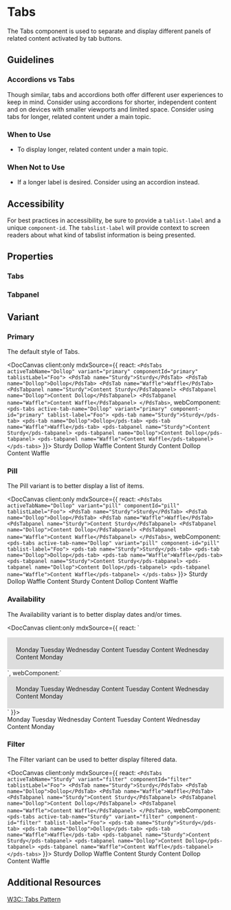 
# Tabs

The Tabs component is used to separate and display different panels of related content activated by tab buttons.

## Guidelines

### Accordions vs Tabs

Though similar, tabs and accordions both offer different user experiences to keep in mind. Consider using accordions for shorter, independent content and on devices with smaller viewports and limited space. Consider using tabs for longer, related content under a main topic.

### When to Use

- To display longer, related content under a main topic.

### When Not to Use

- If a longer label is desired. Consider using an accordion instead.

## Accessibility

For best practices in accessibility, be sure to provide a `tablist-label` and a unique `component-id`. The `tabslist-label` will provide context to screen readers about what kind of tabslist information is being presented.

## Properties

<DocArgsTable componentName='pds-tabs' docSource={components} />

### Tabs

<DocArgsTable componentName='pds-tab' docSource={components} />

### Tabpanel

<DocArgsTable componentName='pds-tabpanel' docSource={components} />

## Variant

### Primary

The default style of Tabs.

<DocCanvas client:only mdxSource={{
  react: `
<PdsTabs activeTabName="Dollop" variant="primary" componentId="primary" tablistLabel="Foo">
  <PdsTab name="Sturdy">Sturdy</PdsTab>
  <PdsTab name="Dollop">Dollop</PdsTab>
  <PdsTab name="Waffle">Waffle</PdsTab>
  <PdsTabpanel name="Sturdy">Content Sturdy</PdsTabpanel>
  <PdsTabpanel name="Dollop">Content Dollop</PdsTabpanel>
  <PdsTabpanel name="Waffle">Content Waffle</PdsTabpanel>
</PdsTabs>
`,
  webComponent: `
<pds-tabs active-tab-name="Dollop" variant="primary" component-id="primary" tablist-label="Foo">
  <pds-tab name="Sturdy">Sturdy</pds-tab>
  <pds-tab name="Dollop">Dollop</pds-tab>
  <pds-tab name="Waffle">Waffle</pds-tab>
  <pds-tabpanel name="Sturdy">Content Sturdy</pds-tabpanel>
  <pds-tabpanel name="Dollop">Content Dollop</pds-tabpanel>
  <pds-tabpanel name="Waffle">Content Waffle</pds-tabpanel>
</pds-tabs>
`
}}>
  <pds-tabs active-tab-name="Dollop" variant="primary" component-id="primary" tablist-label="Foo">
    <pds-tab name="Sturdy">Sturdy</pds-tab>
    <pds-tab name="Dollop">Dollop</pds-tab>
    <pds-tab name="Waffle">Waffle</pds-tab>
    <pds-tabpanel name="Sturdy">Content Sturdy</pds-tabpanel>
    <pds-tabpanel name="Dollop">Content Dollop</pds-tabpanel>
    <pds-tabpanel name="Waffle">Content Waffle</pds-tabpanel>
  </pds-tabs>
</DocCanvas>

### Pill

The Pill variant is to better display a list of items.

<DocCanvas client:only mdxSource={{
  react: `
<PdsTabs activeTabName="Dollop" variant="pill" componentId="pill" tablistLabel="Foo">
  <PdsTab name="Sturdy">Sturdy</PdsTab>
  <PdsTab name="Dollop">Dollop</PdsTab>
  <PdsTab name="Waffle">Waffle</PdsTab>
  <PdsTabpanel name="Sturdy">Content Sturdy</PdsTabpanel>
  <PdsTabpanel name="Dollop">Content Dollop</PdsTabpanel>
  <PdsTabpanel name="Waffle">Content Waffle</PdsTabpanel>
</PdsTabs>
`,
  webComponent: `
<pds-tabs active-tab-name="Dollop" variant="pill" component-id="pill" tablist-label="Foo">
  <pds-tab name="Sturdy">Sturdy</pds-tab>
  <pds-tab name="Dollop">Dollop</pds-tab>
  <pds-tab name="Waffle">Waffle</pds-tab>
  <pds-tabpanel name="Sturdy">Content Sturdy</pds-tabpanel>
  <pds-tabpanel name="Dollop">Content Dollop</pds-tabpanel>
  <pds-tabpanel name="Waffle">Content Waffle</pds-tabpanel>
</pds-tabs>
`
}}>
  <pds-tabs active-tab-name="Dollop" variant="pill" component-id="pill" tablist-label="Foo">
    <pds-tab name="Sturdy">Sturdy</pds-tab>
    <pds-tab name="Dollop">Dollop</pds-tab>
    <pds-tab name="Waffle">Waffle</pds-tab>
    <pds-tabpanel name="Sturdy">Content Sturdy</pds-tabpanel>
    <pds-tabpanel name="Dollop">Content Dollop</pds-tabpanel>
    <pds-tabpanel name="Waffle">Content Waffle</pds-tabpanel>
  </pds-tabs>
</DocCanvas>

### Availability

The Availability variant is to better display dates and/or times.

<DocCanvas client:only mdxSource={{
  react: `
<div style="background-color: #ddd; padding: 20px;">
  <PdsTabs activeTabName="tuesday" variant="availability" componentId="availability" tablistLabel="Foo">
    <PdsTab name="monday">Monday</PdsTab>
    <PdsTab name="tuesday">Tuesday</PdsTab>
    <PdsTab name="wednesday">Wednesday</PdsTab>
    <PdsTabpanel name="tuesday">Content Tuesday</PdsTabpanel>
    <PdsTabpanel name="wednesday">Content Wednesday</PdsTabpanel>
    <PdsTabpanel name="monday">Content Monday</PdsTabpanel>
  </PdsTabs>
</div>
`,
  webComponent:`
<div style="background-color: #ddd; padding: 20px;">
  <pds-tabs active-tab-name="tuesday" variant="availability" component-id="availability" tablist-label="Foo">
    <pds-tab name="monday">Monday</pds-tab>
    <pds-tab name="tuesday">Tuesday</pds-tab>
    <pds-tab name="wednesday">Wednesday</pds-tab>
    <pds-tabpanel name="tuesday">Content Tuesday</pds-tabpanel>
    <pds-tabpanel name="wednesday">Content Wednesday</pds-tabpanel>
    <pds-tabpanel name="monday">Content Monday</pds-tabpanel>
  </pds-tabs>
</div>
`
}}>
  <div style={{backgroundColor: '#ddd', padding: '20px'}}>
    <pds-tabs active-tab-name="tuesday" variant="availability" component-id="availability" tablist-label="Foo">
      <pds-tab name="monday">Monday</pds-tab>
      <pds-tab name="tuesday">Tuesday</pds-tab>
      <pds-tab name="wednesday">Wednesday</pds-tab>
      <pds-tabpanel name="tuesday">Content Tuesday</pds-tabpanel>
      <pds-tabpanel name="wednesday">Content Wednesday</pds-tabpanel>
      <pds-tabpanel name="monday">Content Monday</pds-tabpanel>
    </pds-tabs>
  </div>
</DocCanvas>

### Filter

The Filter variant can be used to better display filtered data.

<DocCanvas client:only mdxSource={{
  react: `
<PdsTabs activeTabName="Sturdy" variant="filter" componentId="filter" tablistLabel="Foo">
  <PdsTab name="Sturdy">Sturdy</PdsTab>
  <PdsTab name="Dollop">Dollop</PdsTab>
  <PdsTab name="Waffle">Waffle</PdsTab>
  <PdsTabpanel name="Sturdy">Content Sturdy</PdsTabpanel>
  <PdsTabpanel name="Dollop">Content Dollop</PdsTabpanel>
  <PdsTabpanel name="Waffle">Content Waffle</PdsTabpanel>
</PdsTabs>
`,
  webComponent: `
<pds-tabs active-tab-name="Sturdy" variant="filter" component-id="filter" tablist-label="Foo">
  <pds-tab name="Sturdy">Sturdy</pds-tab>
  <pds-tab name="Dollop">Dollop</pds-tab>
  <pds-tab name="Waffle">Waffle</pds-tab>
  <pds-tabpanel name="Sturdy">Content Sturdy</pds-tabpanel>
  <pds-tabpanel name="Dollop">Content Dollop</pds-tabpanel>
  <pds-tabpanel name="Waffle">Content Waffle</pds-tabpanel>
</pds-tabs>
`
}}>
  <pds-tabs active-tab-name="Sturdy" variant="filter" component-id="filter" tablist-label="Foo">
    <pds-tab name="Sturdy">Sturdy</pds-tab>
    <pds-tab name="Dollop">Dollop</pds-tab>
    <pds-tab name="Waffle">Waffle</pds-tab>
    <pds-tabpanel name="Sturdy">Content Sturdy</pds-tabpanel>
    <pds-tabpanel name="Dollop">Content Dollop</pds-tabpanel>
    <pds-tabpanel name="Waffle">Content Waffle</pds-tabpanel>
  </pds-tabs>
</DocCanvas>

## Additional Resources

[W3C: Tabs Pattern](https://www.w3.org/WAI/ARIA/apg/patterns/tabs/)
